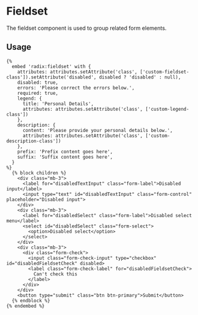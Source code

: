 # Fieldset

The fieldset component is used to group related form elements.

## Usage

```twig
{%
  embed 'radix:fieldset' with {
    attributes: attributes.setAttribute('class', ['custom-fieldset-class']).setAttribute('disabled', disabled ? 'disabled' : null),
    disabled: true,
    errors: 'Please correct the errors below.',
    required: true,
    legend: {
      title: 'Personal Details',
      attributes: attributes.setAttribute('class', ['custom-legend-class'])
    },
    description: {
      content: 'Please provide your personal details below.',
      attributes: attributes.setAttribute('class', ['custom-description-class'])
    },
    prefix: 'Prefix content goes here',
    suffix: 'Suffix content goes here',
  }
%}
  {% block children %}
    <div class="mb-3">
      <label for="disabledTextInput" class="form-label">Disabled input</label>
      <input type="text" id="disabledTextInput" class="form-control" placeholder="Disabled input">
    </div>
    <div class="mb-3">
      <label for="disabledSelect" class="form-label">Disabled select menu</label>
      <select id="disabledSelect" class="form-select">
        <option>Disabled select</option>
      </select>
    </div>
    <div class="mb-3">
      <div class="form-check">
        <input class="form-check-input" type="checkbox" id="disabledFieldsetCheck" disabled>
        <label class="form-check-label" for="disabledFieldsetCheck">
          Can't check this
        </label>
      </div>
    </div>
    <button type="submit" class="btn btn-primary">Submit</button>
  {% endblock %}
{% endembed %}
```
